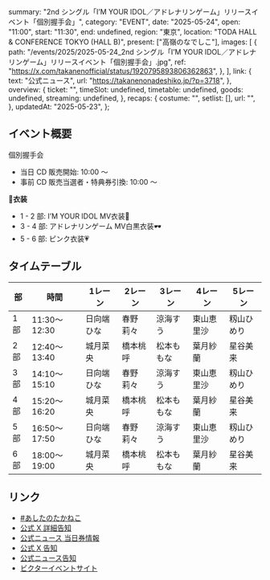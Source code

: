   summary: "2nd シングル「I’M YOUR IDOL／アドレナリンゲーム」リリースイベント「個別握手会」",
  category: "EVENT",
  date: "2025-05-24",
  open: "11:00",
  start: "11:30",
  end: undefined,
  region: "東京",
  location: "TODA HALL & CONFERENCE TOKYO (HALL B)",
  present: ["高嶺のなでしこ"],
  images: [
    {
      path: "/events/2025/2025-05-24_2nd シングル「I’M YOUR IDOL／アドレナリンゲーム」リリースイベント「個別握手会」.jpg",
      ref: "https://x.com/takanenofficial/status/1920795893806362863",
    },
  ],
  link: {
    text: "公式ニュース",
    url: "https://takanenonadeshiko.jp/?p=3718",
  },
  overview: {
    ticket: "",
    timeSlot: undefined,
    timetable: undefined,
    goods: undefined,
    streaming: undefined,
  },
  recaps: {
    costume: "",
    setlist: [],
    url: "",
  },
  updatedAt: "2025-05-23",
};

## イベント概要

個別握手会

- 当日 CD 販売開始: 10:00 〜
- 事前 CD 販売当選者・特典券引換: 10:00 〜

**👗衣装**

- 1 - 2 部: I’M YOUR IDOL MV衣装🤍
- 3 - 4 部: アドレナリンゲーム MV白黒衣装🕶️
- 5 - 6 部: ピンク衣装💗

## タイムテーブル

| 部  | 時間         | 1レーン    | 2レーン  | 3レーン    | 4レーン    | 5レーン    |
| --- | ------------ | ---------- | -------- | ---------- | ---------- | ---------- |
| 1部 | 11:30〜12:30 | 日向端ひな | 春野莉々 | 涼海すう   | 東山恵里沙 | 籾山ひめり |
| 2部 | 12:40〜13:40 | 城月菜央   | 橋本桃呼 | 松本ももな | 葉月紗蘭   | 星谷美来   |
| 3部 | 14:10〜15:10 | 日向端ひな | 春野莉々 | 涼海すう   | 東山恵里沙 | 籾山ひめり |
| 4部 | 15:20〜16:20 | 城月菜央   | 橋本桃呼 | 松本ももな | 葉月紗蘭   | 星谷美来   |
| 5部 | 16:50〜17:50 | 日向端ひな | 春野莉々 | 涼海すう   | 東山恵里沙 | 籾山ひめり |
| 6部 | 18:00〜19:00 | 城月菜央   | 橋本桃呼 | 松本ももな | 葉月紗蘭   | 星谷美来   |

## リンク

- [#あしたのたかねこ](https://x.com/takanenofficial/status/1925884431870337114)
- [公式 X 詳細告知](https://x.com/takanenofficial/status/1925114355215200340)
- [公式ニュース 当日券情報](https://takanenonadeshiko.jp/?p=3793)
- [公式 X 告知](https://x.com/takanenofficial/status/1920795893806362863)
- [公式ニュース告知](https://takanenonadeshiko.jp/?p=3718)
- [ビクターイベントサイト](https://victor-store.jp/special/takaneko20250524)
